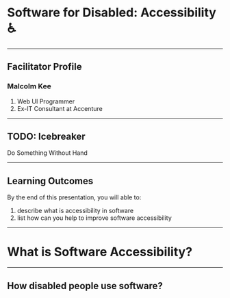 

# Software for Disabled: Accessibility ♿

---

## Facilitator Profile

### Malcolm Kee

1. Web UI Programmer
1. Ex-IT Consultant at Accenture

---

## TODO: Icebreaker

Do Something Without Hand

---

## Learning Outcomes

By the end of this presentation, you will able to:

1. describe what is accessibility in software
1. list how can you help to improve software accessibility

---

<Invert>

# What is Software Accessibility?

</Invert>

---

## How disabled people use software?
